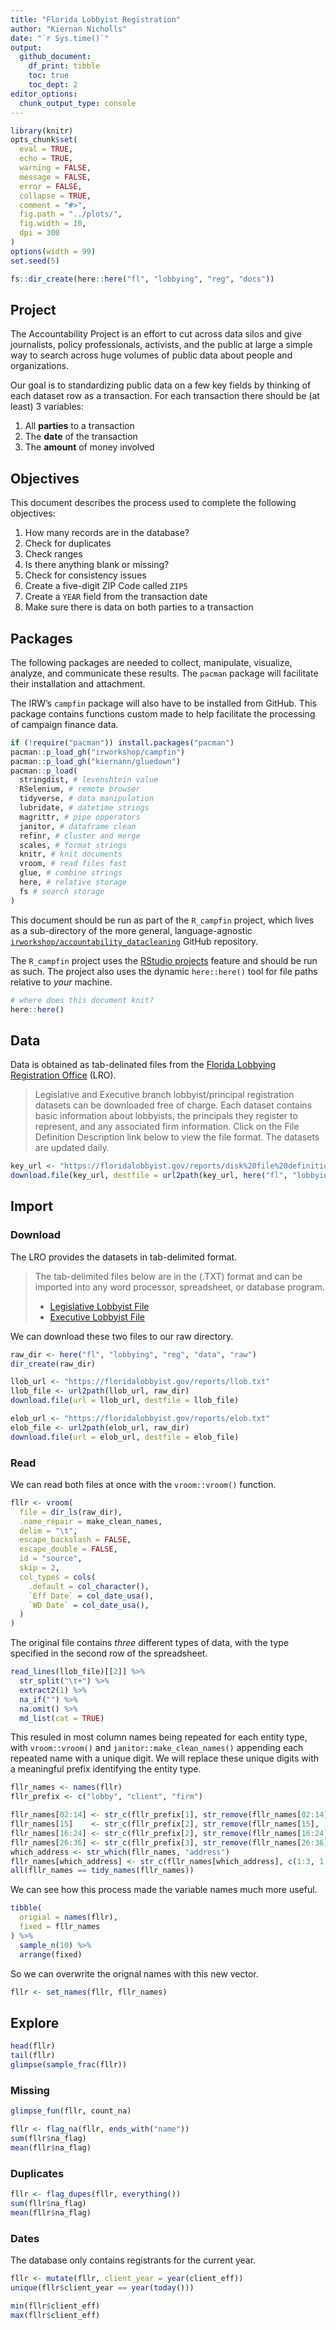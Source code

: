 ```yaml
---
title: "Florida Lobbyist Registration"
author: "Kiernan Nicholls"
date: "`r Sys.time()`"
output:
  github_document: 
    df_print: tibble
    toc: true
    toc_dept: 2
editor_options: 
  chunk_output_type: console
---
```


<!-- Place comments regarding knitting here -->

```r
library(knitr)
opts_chunk$set(
  eval = TRUE,
  echo = TRUE,
  warning = FALSE,
  message = FALSE,
  error = FALSE,
  collapse = TRUE,
  comment = "#>",
  fig.path = "../plots/",
  fig.width = 10,
  dpi = 300
)
options(width = 99)
set.seed(5)
```

```r
fs::dir_create(here::here("fl", "lobbying", "reg", "docs"))
```

## Project

The Accountability Project is an effort to cut across data silos and give journalists, policy
professionals, activists, and the public at large a simple way to search across huge volumes of
public data about people and organizations.

Our goal is to standardizing public data on a few key fields by thinking of each dataset row as a
transaction. For each transaction there should be (at least) 3 variables:

1. All **parties** to a transaction
2. The **date** of the transaction
3. The **amount** of money involved

## Objectives

This document describes the process used to complete the following objectives:

1. How many records are in the database?
1. Check for duplicates
1. Check ranges
1. Is there anything blank or missing?
1. Check for consistency issues
1. Create a five-digit ZIP Code called `ZIP5`
1. Create a `YEAR` field from the transaction date
1. Make sure there is data on both parties to a transaction

## Packages

The following packages are needed to collect, manipulate, visualize, analyze, and communicate
these results. The `pacman` package will facilitate their installation and attachment.

The IRW's `campfin` package will also have to be installed from GitHub. This package contains
functions custom made to help facilitate the processing of campaign finance data.

```r
if (!require("pacman")) install.packages("pacman")
pacman::p_load_gh("irworkshop/campfin")
pacman::p_load_gh("kiernann/gluedown")
pacman::p_load(
  stringdist, # levenshtein value
  RSelenium, # remote browser
  tidyverse, # data manipulation
  lubridate, # datetime strings
  magrittr, # pipe opperators
  janitor, # dataframe clean
  refinr, # cluster and merge
  scales, # format strings
  knitr, # knit documents
  vroom, # read files fast
  glue, # combine strings
  here, # relative storage
  fs # search storage 
)
```

This document should be run as part of the `R_campfin` project, which lives as a sub-directory of
the more general, language-agnostic [`irworkshop/accountability_datacleaning`][01] GitHub
repository.

The `R_campfin` project uses the [RStudio projects][02] feature and should be run as such. The
project also uses the dynamic `here::here()` tool for file paths relative to _your_ machine.

```r
# where does this document knit?
here::here()
```

[01]: https://github.com/irworkshop/accountability_datacleaning "TAP repo"
[02]: https://support.rstudio.com/hc/en-us/articles/200526207-Using-Projects "Rproj"

## Data

Data is obtained as tab-delinated files from the [Florida Lobbying Registration Office][lro] (LRO).

[lro]: https://floridalobbyist.gov/

> Legislative and Executive branch lobbyist/principal registration datasets can be downloaded free
of charge. Each dataset contains basic information about lobbyists, the principals they register to
represent, and any associated firm information. Click on the File Definition Description link below
to view the file format. The datasets are updated daily.

```r
key_url <- "https://floridalobbyist.gov/reports/disk%20file%20definition.pdf?cp=0.3379601757893852"
download.file(key_url, destfile = url2path(key_url, here("fl", "lobbying", "reg", "docs")))
```

## Import

### Download

The LRO provides the datasets in tab-delimited format.

> The tab-delimited files below are in the (.TXT) format and can be imported into any word
processor, spreadsheet, or database program.
> 
> * [Legislative Lobbyist File](https://floridalobbyist.gov/reports/llob.txt)
> * [Executive Lobbyist File](https://floridalobbyist.gov/reports/llob.txt)

We can download these two files to our raw directory.

```r
raw_dir <- here("fl", "lobbying", "reg", "data", "raw")
dir_create(raw_dir)
```

```r
llob_url <- "https://floridalobbyist.gov/reports/llob.txt"
llob_file <- url2path(llob_url, raw_dir)
download.file(url = llob_url, destfile = llob_file)

elob_url <- "https://floridalobbyist.gov/reports/elob.txt"
elob_file <- url2path(elob_url, raw_dir)
download.file(url = elob_url, destfile = elob_file)
```

### Read

We can read both files at once with the `vroom::vroom()` function.

```r
fllr <- vroom(
  file = dir_ls(raw_dir),
  .name_repair = make_clean_names,
  delim = "\t",
  escape_backslash = FALSE,
  escape_double = FALSE,
  id = "source",
  skip = 2,
  col_types = cols(
    .default = col_character(),
    `Eff Date` = col_date_usa(),
    `WD Date` = col_date_usa(),
  )
)
```

The original file contains _three_ different types of data, with the type specified in the second
row of the spreadsheet.

```r
read_lines(llob_file)[[2]] %>% 
  str_split("\t+") %>% 
  extract2(1) %>% 
  na_if("") %>% 
  na.omit() %>% 
  md_list(cat = TRUE)
```

This resuled in most column names being repeated for each entity type, with `vroom::vroom()`
and `janitor::make_clean_names()` appending each repeated name with a unique digit. We will replace
these unique digits with a meaningful prefix identifying the entity type.

```r
fllr_names <- names(fllr)
fllr_prefix <- c("lobby", "client", "firm")
```

```r
fllr_names[02:14] <- str_c(fllr_prefix[1], str_remove(fllr_names[02:14], "_(.*)$"), sep = "_")
fllr_names[15]    <- str_c(fllr_prefix[2], str_remove(fllr_names[15],    "^(.*)_"), sep = "_")
fllr_names[16:24] <- str_c(fllr_prefix[2], str_remove(fllr_names[16:24], "_(.*)$"), sep = "_")
fllr_names[26:36] <- str_c(fllr_prefix[3], str_remove(fllr_names[26:36], "_(.*)$"), sep = "_")
which_address <- str_which(fllr_names, "address")
fllr_names[which_address] <- str_c(fllr_names[which_address], c(1:3, 1:2, 1:2))
all(fllr_names == tidy_names(fllr_names))
```

We can see how this process made the variable names much more useful.

```r
tibble(
  origial = names(fllr),
  fixed = fllr_names
) %>%
  sample_n(10) %>% 
  arrange(fixed)
```

So we can overwrite the orignal names with this new vector.

```r
fllr <- set_names(fllr, fllr_names)
```

## Explore

```r
head(fllr)
tail(fllr)
glimpse(sample_frac(fllr))
```

### Missing

```r
glimpse_fun(fllr, count_na)
```

```r
fllr <- flag_na(fllr, ends_with("name"))
sum(fllr$na_flag)
mean(fllr$na_flag)
```

### Duplicates

```r
fllr <- flag_dupes(fllr, everything())
sum(fllr$na_flag)
mean(fllr$na_flag)
```

### Dates

The database only contains registrants for the current year.

```r
fllr <- mutate(fllr, client_year = year(client_eff))
unique(fllr$client_year == year(today()))
```

```r
min(fllr$client_eff)
max(fllr$client_eff)
```
